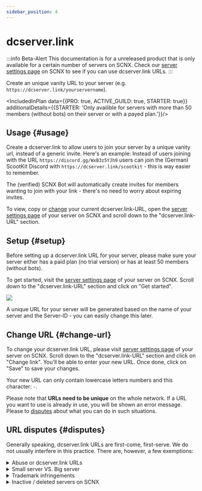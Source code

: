 ```yaml
---
sidebar_position: 4
---
```


# dcserver.link

:::info Beta-Alert
This documentation is for a unreleased product that is only available for a certain number of servers on SCNX. Check our [server settings page](https://scnx.app/glink?page=settings) on SCNX to see if you can use dcserver.link URLs.
:::

Create an unique vanity URL to your server (e.g. `https://dcserver.link/yourservername`).

<IncludedInPlan data={{PRO: true, ACTIVE_GUILD: true, STARTER: true}}
                additionalDetails={{STARTER: 'Only availible for servers with more than 50 members (without bots) on their server or with a payed plan.'}}/>


## Usage {#usage}

Create a dcserver.link to allow users to join your server by a unique vanity url, instead of a generic invite. Here's an example: Instead of users joining with the URL `https://discord.gg/WxB3z5YJh9`
users can join the (German) ScootKit Discord with `https://dcserver.link/scootkit` - this is way easier to remember.

The (verified) SCNX Bot will automatically create invites for members wanting to join with your link - there's no need to worry about expiring invites.

To view, copy or [change](#change-url) your current dcserver.link-URL, open the [server settings page](https://scnx.app/glink?page=settings) of your server on SCNX and scroll down to the "dcserver.link-URL" section.

## Setup {#setup}

Before setting up a dcserver.link URL for your server, please make sure your server either has a paid plan (no trial version) or has at least 50 members (without bots).

To get started, visit the [server settings page](https://scnx.app/glink?page=settings) of your server on SCNX. Scroll down to the "dcserver.link-URL" section and click on "Get started".

![](./../../assets/scnx/guilds/dcserver-link/enable.png)

A unique URL for your server will be generated based on the name of your server and the Server-ID - you can easily change this later.

## Change URL {#change-url}
To change your dcserver.link URL, please visit [server settings page](https://scnx.app/glink?page=settings) of your server on SCNX. Scroll down to the "dcserver.link-URL" section and click on "Change link". You'll be able to enter your new URL. Once done, click on "Save" to save your changes.

Your new URL can only contain lowercase letters numbers and this character: `-`.

Please note that **URLs need to be unique** on the whole network. If a URL you want to use is already in use, you will be shown an error message. Please to [disputes](#disputes) about what you can do in such situations.

## URL disputes {#disputes}

Generally speaking, dcserver.link URLs are first-come, first-serve. We do not usually interfere in this practice. There are, however, a few exemptions:

<details>
    <summary>Abuse or dcserver.link URLs</summary>
    If you believe that a dcserver.link URL is being used to scam or otherwise break Discord Community Guidelines,
    please report it to our staff (<a href="mailto:abuse@scnx.xyz">abuse@scnx.xyz</a>) and we'll take appropriate
    action. The URL can then no longer be
    used.
</details>
<details>
    <summary>Small server VS. Big server</summary>
    This scenario happens when a big server (&gt;10.000 members without bots and active) with the same name want a
    dcserver.link URL that is currently being used by a small server (&lt;1.000 members). In such a case, our staff will
    examine a request on a case-by-case basis and might decide to transfer a dcserver.link URL. To start such a
    request <a
    href="https://scnx.app/help">contact our staff</a>.
</details>
<details>
    <summary>Trademark infringements</summary>
    If a dcserver.link URL infringes on your trademarks, please contact our legal team (<a
    href="mailto:legal@scootkit.net">legal@scootkit.net</a>) with a legal request for removal. After that request went
    through (and the content was removed),
    you might be able to claim the dcserver.link URL by responding to the confirmation E-Mail (optional).
</details>
<details>
    <summary>Inactive / deleted servers on SCNX</summary>
    When a server is <a href="./faq#deletion"></a>, their dcserver.link URL will be deleted permanently. This does not
    happen when a server is deactivated / flagged on SCNX - in such cases, the URL will just become inactive, but will
    still be claimed. Expired Starter-Plans do not affect the usability of dcserver.link URLs.
</details>